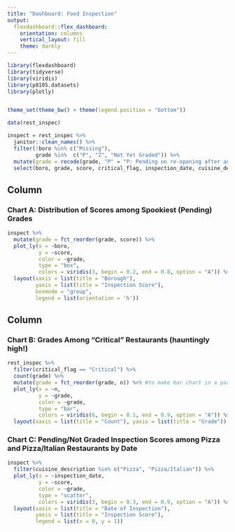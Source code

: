 ```yaml
---
title: "Dashboard: Food Inspection"
output: 
  flexdashboard::flex_dashboard:
    orientation: columns
    vertical_layout: fill
    theme: darkly
---
```


```r
library(flexdashboard)
library(tidyverse)
library(viridis)
library(p8105.datasets)
library(plotly)


theme_set(theme_bw() + theme(legend.position = "bottom"))
```

```r
data(rest_inspec)

inspect = rest_inspec %>% 
  janitor::clean_names() %>% 
  filter(!boro %in% c("Missing"),
         grade %in%  c("P", "Z", "Not Yet Graded")) %>% 
  mutate(grade = recode(grade, "P" = "P: Pending on re-opening after an initial inspection resulting in a closure", "Z" = "Z: Pending")) %>% 
  select(boro, grade, score, critical_flag, inspection_date, cuisine_description)

```


Column {data-width=650}
-----------------------------------------------------------------------

### Chart A: Distribution of Scores among Spookiest (Pending) Grades

```r
inspect %>% 
  mutate(grade = fct_reorder(grade, score)) %>% 
  plot_ly(x = ~boro,
          y = ~score,
          color = ~grade,
          type = "box",
          colors = viridis(3, begin = 0.2, end = 0.8, option = "A")) %>% 
  layout(xaxis = list(title = "Borough"),
         yaxis = list(title = "Inspection Score"),
         boxmode = "group",
         legend = list(orientation = 'h'))
```

Column {data-width=350}
-----------------------------------------------------------------------

### Chart B: Grades Among "Critical" Restaurants (hauntingly high!)

```r
rest_inspec %>% 
  filter(critical_flag == "Critical") %>%  
  count(grade) %>%
  mutate(grade = fct_reorder(grade, n)) %>% #to make bar chart in a particular order
  plot_ly(x = ~n,
          y = ~grade,
          color = ~grade,
          type = "bar",
          colors = viridis(6, begin = 0.1, end = 0.9, option = "A")) %>% 
  layout(xaxis = list(title = "Count"), yaxis = list(title = "Grade"))
```

### Chart C: Pending/Not Graded Inspection Scores among Pizza and Pizza/Italian Restaurants by Date

```r
inspect %>% 
  filter(cuisine_description %in% c("Pizza", "Pizza/Italian")) %>% 
  plot_ly(x = ~inspection_date,
          y = ~score,
          color = ~grade,
          type = "scatter",
          colors = viridis(3, begin = 0.3, end = 0.9, option = "A")) %>% 
  layout(xaxis = list(title = "Date of Inspection"),
         yaxis = list(title = "Inspection Score"),
         legend = list(x = 0, y = 1))
```

